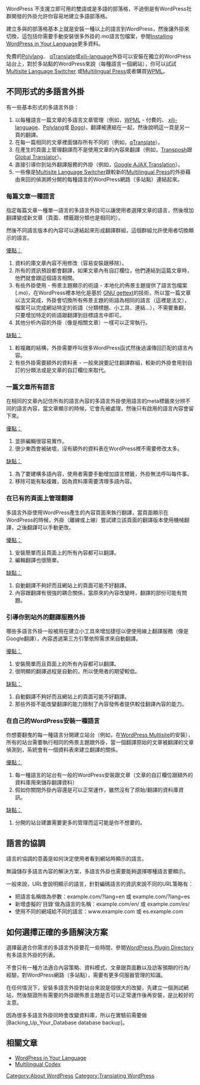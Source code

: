 {{Languages|
{{en|Multilingual_WordPress}}
{{ja|WordPress で多言語サイトを作成する}}
{{ko|Multilingual_WordPress}}
}}

WordPress 不支援立即可用的雙語或是多語的部落格，不過倒是有WordPress社群開發的外掛允許你容易地建立多語部落格。 

建立多與的部落格基本上就是安裝一種以上的語言到WordPress，然後讓外掛來切換，這包括你需要手動安裝很多外掛的.mo語言包檔案，參閱[[Installing WordPress in Your Language]]更多資料。 

免費的[http://wordpress.org/extend/plugins/polylang/ Polylang]、 [http://wordpress.org/extend/plugins/qtranslate/ qTranslate]或[http://wordpress.org/extend/plugins/xili-language/ xili-language]外掛可以安裝在獨立的WordPress站台上，對於多站點的WordPress來說（每種語言一個網站），你可以試試 [http://wordpress.org/extend/plugins/multisite-language-switcher/ Multisite Language Switcher] 或[http://wordpress.org/extend/plugins/multilingual-press/ Multilingual Press]或者購買[http://wpml.org WPML]。

== 不同形式的多語言外掛 ==

有一些基本形式的多語言外掛：
# 以每種語言一篇文章的多語言文章管理（例如，[http://wpml.org/ WPML]  - 付費的、 [http://wordpress.org/extend/plugins/xili-language/ xili-language]、[http://wordpress.org/extend/plugins/polylang/ Polylang]或 [http://wordpress.org/extend/plugins/bogo/ Bogo])，翻譯被連結在一起，然後說明這一頁是另一頁的翻譯。
# 在每一篇相同的文章裡面儲存所有不同的（例如，[http://wordpress.org/extend/plugins/qtranslate/ qTranslate]）。
# 在產生的頁面上管理翻譯而不是使用文章的內容來翻譯（例如，[http://wordpress.org/extend/plugins/transposh-translation-filter-for-wordpress Transposh]跟[http://wordpress.org/extend/plugins/global-translator/ Global Translator]）。
# 直接引導你到站外翻譯服務的外掛（例如，[http://wordpress.org/extend/plugins/google-ajax-translation/ Google AJAX Translation]）。
# 一些像是[http://wordpress.org/extend/plugins/multisite-language-switcher/ Multisite Language Switcher]跟較新的[http://wordpress.org/extend/plugins/multilingual-press/ Multilingual Press]的外掛藉由來回的偵測將分開的每種語言的WordPress網路（多站點）連結起來。


=== 每篇文章一種語言 ===

指定每篇文章一種單一語言的多語言外掛可以讓使用者選擇文章的語言，然後增加翻譯變成新文章（頁面、標籤跟分類也是相同的）。

然後不同語言版本的內容可以連結起來形成翻譯群組，這個群組允許使用者切換顯示的語言。

<u>優點：</u>
#  資料的庫文章內容不用修改（容易安裝跟移除）。
# 所有的資訊預設都會翻譯，如果文章內有自訂欄位，他們連結到這篇文章時，他們就會跟這個語言相關。
# 有些外掛使用 - 佈景主題顯示的術語 - 本地化的佈景主題提供了語言包檔案(.mo)，在WordPress裡本地化是基於 [http://codex.wordpress.org/Translating_WordPress#Localization_Technology GNU gettext]的技術，所以當一篇文章以法文寫成，外掛會切換所有佈景主題的術語為相同的語言（這裡是法文），檔案可以完成網站特定的術語（分類標題、小工具、連結…），不需要重翻，只要增加特定的術語跟翻譯到目標語言中即可。
# 其他分析內容的外掛（像是相關文章）一樣可以正常執行。

<u>缺點：</u>
# 較複雜的結構，外掛需要呼叫很多WordPress函式然後過濾傳回匹配的語言內容。
# 有些外掛需要額外的資料表 - 一般來說要記住翻譯群組，較新的外掛會用到自訂的分類法或是文章的自訂欄位來取代。

=== 一篇文章所有語言 ===

在相同的文章內記住所有的語言內容的多語言外掛使用語言的meta標籤來分辨不同的語言內容，當文章顯示的時候，它會先被處理，然後只有啟用的語言內容會留下來。

<u>優點：</u>
# 並排編輯很容易實作。
# 很少東西會被破壞，沒有額外的資料表在WordPress裡不需要修改太多。

<u>缺點：</u>
# 為了要建構多語內容，使用者需要手動增加語言標籤，外掛無法呼叫每件事。
# 移除可能有點複雜，因為資料庫需要清理多語內容。

=== 在已有的頁面上管理翻譯 ===

多語言外掛使用WordPress產生的內容頁面來執行翻譯，當頁面顯示在WordPress的時候，外掛（離線或上線）嘗試建立該頁面的翻譯版本使用機械翻譯，之後翻譯可以手動更改。

<u>優點：</u>
# 安裝簡單而且頁面上的所有內容都可以翻譯。
# 編輯翻譯也很簡單。

<u>缺點：</u>
# 自動翻譯不夠好而且網站上的頁面可能不好翻譯。
# 內容跟翻譯有很強的耦合關係，當原來的內容改變時，翻譯的部份可能有問題。

=== 引導你到站外的翻譯服務外掛 ===

哪些多語言外掛一般被用在建立小工具來增加捷徑以便使用線上翻譯服務（像是Google翻譯），內容透過第三方引擎依照需求來自動翻譯。

<u>優點：</u>
# 安裝簡單而且頁面上的所有內容都可以翻譯。
# 很明顯的翻譯過程是自動的，所以使用者的期望較低。

<u>缺點：</u>
# 自動翻譯不夠好而且網站上的頁面可能不好翻譯。
# 那些外掛不能改變翻譯的能力限制了內容發佈者提供較佳翻譯內容的能力。

=== 在自己的WordPress安裝一種語言 ===

你想要翻曳的每一種語言分開建立站台（例如，在[http://codex.wordpress.org/Create_A_Network WordPress Multisite]的安裝），所有的站台需要執行相同的佈景主題跟外掛，當一個翻譯原始的文章被翻譯的文章偵測到，系統會有一個資料表來建立翻譯的關係。

<u>優點：</u>
# 每一種語言的站台有一般的WordPress安裝跟文章（文章的自訂欄位跟額外的資料庫用來儲存翻譯資料）
# 假如你關閉外掛內容還是可以正常運作，雖然沒有了原始/翻譯的資料庫資訊。

<u>缺點：</u>
# 分開的站台建置需要更多的管理而這可能是你不想要的。

== 語言的協調 ==

語言的協調的意義是如何決定使用者看到網站時顯示的語言。

無論儲存多語言內容的解決方案，多語言外掛也需要能夠選擇哪種語言要顯示。

一般來說，URL會說明顯示的語言，針對編碼語言的資訊來說不同的URL策略有：
* 把語言名稱做為參數：example.com/?lang=en 或 example.com/?lang=es
* 新增虛擬的'目錄'做為語言的名稱：example.com/en/ 或 example.com/es/
* 使用不同的網域給不同的語言：www.example.com 或 es.example.com

== 如何選擇正確的多語解決方案 ==
選擇最適合你需求的多語言外掛要花一些時間，參閱[http://wordpress.org/extend/plugins/search.php?q=multilingual WordPress Plugin Directory]有多語言外掛的列表。

不會只有一種方法適合內容策略、資料模式、文章跟頁面數以及訪客預期的行為/經驗，對WordPress網路（多站點），需要有更多伺服器管理的知識。

在任何情況下，安裝多語言外掛對站台來說是個很大的改變，先建立一個測試網站，然後驗證所有需要的外掛跟佈景主題是否可以正常運作後再安裝，是比較好的主意。

因為很多多語言外掛同時會改變資料庫，所以在實驗前需要做[Backing_Up_Your_Database database backup]。

== 相關文章 ==
* [[WordPress in Your Language]]
* [[Multilingual Codex]]

[[Category:About WordPress]]
[[Category:Translating WordPress]]